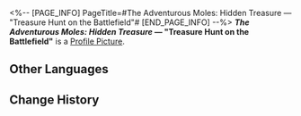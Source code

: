 <%-- [PAGE_INFO]
PageTitle=#The Adventurous Moles: Hidden Treasure &mdash; "Treasure Hunt on the Battlefield"#
[END_PAGE_INFO] --%>
{{Item Infobox
|title       = ''The Adventurous Moles: Hidden Treasure'' &mdash; "Treasure Hunt on the Battlefield"
|id          = 140173
|image       = Item ''The Adventurous Moles- Hidden Treasure'' &mdash; Treasure Hunt on the Battlefield.png
|type        = Mission Item
|invCategory = Missions
|rarity      = 3
|effect      = 
|description = A few pages from a children's adventure book very popular in Belobog.
}}
{{Description|''"The Moles, the Moles, are brilliant and strong! The Moles, the Moles, take the reins!"''}}
'''''The Adventurous Moles: Hidden Treasure'' &mdash; "Treasure Hunt on the Battlefield"''' is a [[Profile Picture]].

==Other Languages==
{{Other Languages
|en   = ''The Adventurous Moles: Hidden Treasure'' &mdash; "Treasure Hunt on the Battlefield"
|zhs  = 《冒险鼹鼠队：隐形的宝藏》战地追迹
|zht  = 《冒險鼴鼠隊：隱形的寶藏》戰地追跡
|ja   = 『モグラ冒険隊・見えない宝物』戦地追跡
|ko   = ≪두더지 모험단: 숨겨진 보물≫ 전장 추적
|es   = Pistas en el campo de batalla - «Los topos aventureros: el tesoro invisible»
|fr   = ''Les Taupes aventurières : Le trésor caché'' &mdash; « Chasse au trésor sur le champ de bataille »
|ru   = Кроты-приключенцы: Спрятанное сокровище. Охота за сокровищами на поле боя
|th   = "การผจญภัยของแก๊งตัวตุ่น: สมบัติเร้นลับ" - ตามรอยสนามรบ
|vi   = "Đội Chuột Chũi Phiêu Lưu: Kho Báu Ẩn Giấu" - Truy Vết Chiến Địa
|de   = „Die abenteuerlustigen Maulwürfe: Verborgener Schatz“ &ndash; Schatzjagd auf dem Schlachtfeld
|id   = "Petualang The Moles: Harta Karun Tersembunyi" &mdash; Melacak Medan Perang
|pt   = "As Toupeiras Aventureiras: Tesouro Escondido" &ndash; "Caça ao Tesouro no Campo de Batalha"
}}

==Change History==
{{Change History|1.0}}